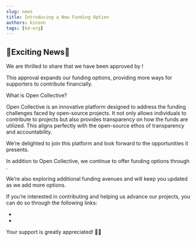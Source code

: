 ```yaml
---
slug: news
title: Introducing a New Funding Option
authors: kinson
tags: [kd-org]
---
```



## 🎉Exciting News🎉

We are thrilled to share that we have been approved by <URL link='opencollective.com' text="Open Collective"/>!

This approval expands our funding options, providing more ways for supporters to contribute financially.

What is Open Collective?

Open Collective is an innovative platform designed to address the funding challenges faced by open-source projects.
It not only allows individuals to contribute to projects but also provides transparency on how the funds are utilized.
This aligns perfectly with the open-source ethos of transparency and accountability.

We’re delighted to join this platform and look forward to the opportunities it presents.

In addition to Open Collective, we continue to offer funding options through <URL link="github.com/sponsors" text="GitHub Sponsors"/>.

We’re also exploring additional funding avenues and will keep you updated as we add more options.

If you’re interested in contributing and helping us advance our projects, you can do so through the following links:
- <URL link="https://github.com/sponsors/KinsonDigital" text="Sponsor us on GitHub Sponsors"/>
- <URL link="opencollective.com/kinsondigital" text="Sponsor us on Open Collective"/>

Your support is greatly appreciated!  🙏🏻
